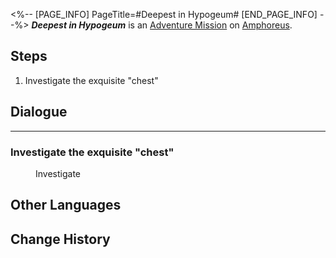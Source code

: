 <%-- [PAGE_INFO]
PageTitle=#Deepest in Hypogeum#
[END_PAGE_INFO] --%>
{{Stub|Dialogue.}}
{{Mission Infobox
|id            = 8030107
|title         = 
|image         = <!--Mission Deepest in Hypogeum.png-->
|type          = Adventure
|event_name    = 
|chapter       = 
|requirements  = {{subst:void|<!--Unknown: {"Type":"Manual"}-->}}
|summary       = <!--official mission summary from Fate's Atlas-->
|characters    = Trailblazer
|startLocation = [[Amphoreus]] - [["Abyss of Fate" Janusopolis]]
|world         = Amphoreus
|area          = "Abyss of Fate" Janusopolis
|prev          = 
|next          = 
|rewards       = 
}}
'''''Deepest in Hypogeum''''' is an [[Adventure Mission]] on [[Amphoreus]].

==Steps==
# Investigate the exquisite "chest"

<!--
==Gameplay Notes==

--><!--
==Trial Character==

-->
==Dialogue==
{{Stub Dialogue}}
----
:{{tx}}
{{Dialogue End}}

===Investigate the exquisite "chest"{{subst:void|<!--803010701-->}}===
{{Mission Description|type=adventure|location="Abyss of Fate" Janusopolis|update|How could there be no treasure at the end of an adventure?}}
{{Dialogue Start}}

:{{DIcon|Loupe}} Investigate
:{{tx}}

{{Dialogue End}}

==Other Languages==
{{Other Languages
|en   = Deepest in Hypogeum
|zhs  = 在地宫的最深处
|zht  = 在地宮的最深處
|ja   = 地下迷宮の最深部
|ko   = 지하 궁전 가장 깊은 곳에서
|es   = En las profundidades del hipogeo
|fr   = Cœur de l'hypogée
|ru   = Глубины гипогея
|th   = ห้วงลึกสุดเขาวงกต
|vi   = Ở Nơi Sâu Nhất Trong Địa Cung
|de   = In den Tiefen des Labyrinths
|id   = Di Kedalaman Hipogeum
|pt   = Nas Profundezas do Hipogeu
}}

==Change History==
{{Change History|3.0}}
